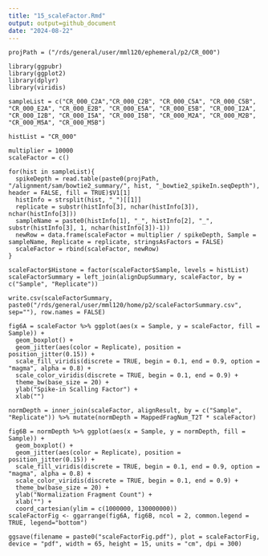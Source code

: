 ```yaml
---
title: "15_scaleFactor.Rmd"
output: output=github_document
date: "2024-08-22"
---
```


```setting
projPath = ("/rds/general/user/mml120/ephemeral/p2/CR_000")
```

```Packages
library(ggpubr)
library(ggplot2)
library(dplyr)
library(viridis)
```

```Sample
sampleList = c("CR_000_C2A","CR_000_C2B", "CR_000_C5A", "CR_000_C5B", "CR_000_E2A", "CR_000_E2B", "CR_000_E5A", "CR_000_E5B", "CR_000_I2A", "CR_000_I2B", "CR_000_I5A", "CR_000_I5B", "CR_000_M2A", "CR_000_M2B", "CR_000_M5A", "CR_000_M5B")

histList = "CR_000"
```

```Scale
multiplier = 10000
scaleFactor = c()

for(hist in sampleList){
  spikeDepth = read.table(paste0(projPath, "/alignment/sam/bowtie2_summary/", hist, "_bowtie2_spikeIn.seqDepth"), header = FALSE, fill = TRUE)$V1[1]
  histInfo = strsplit(hist, "_")[[1]]
  replicate = substr(histInfo[3], nchar(histInfo[3]), nchar(histInfo[3]))
  sampleName = paste0(histInfo[1], "_", histInfo[2], "_", substr(histInfo[3], 1, nchar(histInfo[3])-1))
  newRow = data.frame(scaleFactor = multiplier / spikeDepth, Sample = sampleName, Replicate = replicate, stringsAsFactors = FALSE)
  scaleFactor = rbind(scaleFactor, newRow)
}

scaleFactor$Histone = factor(scaleFactor$Sample, levels = histList)
scaleFactorSummary = left_join(alignDupSummary, scaleFactor, by = c("Sample", "Replicate"))

write.csv(scaleFactorSummary, paste0("/rds/general/user/mml120/home/p2/scaleFactorSummary.csv", sep=""), row.names = FALSE)
```

```Scale
fig6A = scaleFactor %>% ggplot(aes(x = Sample, y = scaleFactor, fill = Sample)) +
  geom_boxplot() +
  geom_jitter(aes(color = Replicate), position = position_jitter(0.15)) +
  scale_fill_viridis(discrete = TRUE, begin = 0.1, end = 0.9, option = "magma", alpha = 0.8) +
  scale_color_viridis(discrete = TRUE, begin = 0.1, end = 0.9) +
  theme_bw(base_size = 20) +
  ylab("Spike-in Scalling Factor") +
  xlab("")

normDepth = inner_join(scaleFactor, alignResult, by = c("Sample", "Replicate")) %>% mutate(normDepth = MappedFragNum_T2T * scaleFactor)

fig6B = normDepth %>% ggplot(aes(x = Sample, y = normDepth, fill = Sample)) +
  geom_boxplot() +
  geom_jitter(aes(color = Replicate), position = position_jitter(0.15)) +
  scale_fill_viridis(discrete = TRUE, begin = 0.1, end = 0.9, option = "magma", alpha = 0.8) +
  scale_color_viridis(discrete = TRUE, begin = 0.1, end = 0.9) +
  theme_bw(base_size = 20) +
  ylab("Normalization Fragment Count") +
  xlab("") + 
  coord_cartesian(ylim = c(1000000, 130000000))
scaleFactorFig <- ggarrange(fig6A, fig6B, ncol = 2, common.legend = TRUE, legend="bottom")

ggsave(filename = paste0("scaleFactorFig.pdf"), plot = scaleFactorFig, device = "pdf", width = 65, height = 15, units = "cm", dpi = 300)
```
